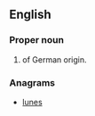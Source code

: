 ==English==

===Proper noun===
{{en-proper noun}}

# {{surname|rare|from=German|dot=}} of German origin.

===Anagrams===
* [[lunes#English|lunes]]